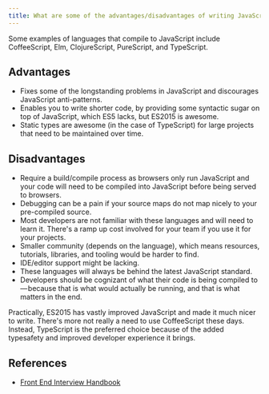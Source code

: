 ```yaml
---
title: What are some of the advantages/disadvantages of writing JavaScript code in a language that compiles to JavaScript?
---
```


Some examples of languages that compile to JavaScript include CoffeeScript, Elm, ClojureScript, PureScript, and TypeScript.

## Advantages

- Fixes some of the longstanding problems in JavaScript and discourages JavaScript anti-patterns.
- Enables you to write shorter code, by providing some syntactic sugar on top of JavaScript, which ES5 lacks, but ES2015 is awesome.
- Static types are awesome (in the case of TypeScript) for large projects that need to be maintained over time.

## Disadvantages

- Require a build/compile process as browsers only run JavaScript and your code will need to be compiled into JavaScript before being served to browsers.
- Debugging can be a pain if your source maps do not map nicely to your pre-compiled source.
- Most developers are not familiar with these languages and will need to learn it. There's a ramp up cost involved for your team if you use it for your projects.
- Smaller community (depends on the language), which means resources, tutorials, libraries, and tooling would be harder to find.
- IDE/editor support might be lacking.
- These languages will always be behind the latest JavaScript standard.
- Developers should be cognizant of what their code is being compiled to — because that is what would actually be running, and that is what matters in the end.

Practically, ES2015 has vastly improved JavaScript and made it much nicer to write. There's more not really a need to use CoffeeScript these days. Instead, TypeScript is the preferred choice because of the added typesafety and improved developer experience it brings.

## References

- [Front End Interview Handbook](https://www.frontendinterviewhandbook.com/javascript-questions)
